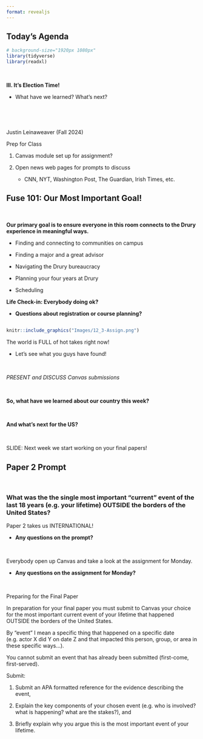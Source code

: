 ```yaml
---
format: revealjs
---
```



## Today's Agenda {background-image="Images/background-news_v2.png" .center}

```r
# background-size="1920px 1080px"
library(tidyverse)
library(readxl)
```

<br>

::: {.r-fit-text}
**III. It's Election Time!**

- What have we learned? What's next? 
:::

<br>

<br>

::: r-stack
Justin Leinaweaver (Fall 2024)
:::

::: notes
Prep for Class

1. Canvas module set up for assignment?

2. Open news web pages for prompts to discuss
    - CNN, NYT, Washington Post, The Guardian, Irish Times, etc.

:::



## Fuse 101: Our Most Important Goal! {background-image="Images/background-news_v2.png" .center}

<br>

**Our primary goal is to ensure everyone in this room connects to the Drury experience in meaningful ways.**

- Finding and connecting to communities on campus

- Finding a major and a great advisor

- Navigating the Drury bureaucracy

- Planning your four years at Drury

- Scheduling

::: notes

**Life Check-in: Everybody doing ok?**

- **Questions about registration or course planning?**

:::



## {background-image="Images/background-news_v2.png" .center}

```r
knitr::include_graphics("Images/12_3-Assign.png")
```

::: notes

The world is FULL of hot takes right now!

- Let's see what you guys have found!

<br>

*PRESENT and DISCUSS Canvas submissions*

<br>

**So, what have we learned about our country this week?**

<br>

**And what's next for the US?**

<br>

SLIDE: Next week we start working on your final papers!

:::



## Paper 2 Prompt {background-image="Images/background-news_v2.png" .center}

<br>

### What was the the single most important "current" event of the last 18 years (e.g. your lifetime) OUTSIDE the borders of the United States?

::: notes

Paper 2 takes us INTERNATIONAL!

- **Any questions on the prompt?**

<br>

Everybody open up Canvas and take a look at the assignment for Monday.

- **Any questions on the assignment for Monday?**

<br>

Preparing for the Final Paper

In preparation for your final paper you must submit to Canvas your choice for the most important current event of your lifetime that happened OUTSIDE the borders of the United States.

By "event" I mean a specific thing that happened on a specific date (e.g. actor X did Y on date Z and that impacted this person, group, or area in these specific ways...).

You cannot submit an event that has already been submitted (first-come, first-served).

Submit:

1. Submit an APA formatted reference for the evidence describing the event,

2. Explain the key components of your chosen event (e.g. who is involved? what is happening? what are the stakes?), and

3. Briefly explain why you argue this is the most important event of your lifetime.

:::